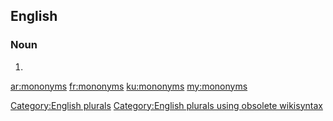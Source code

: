 ==English==

===Noun===
{{head|en}}

# {{plural of|mononym}}

[[Category:English plurals]][[Category:English plurals using obsolete wikisyntax]]

[[ar:mononyms]]
[[fr:mononyms]]
[[ku:mononyms]]
[[my:mononyms]]